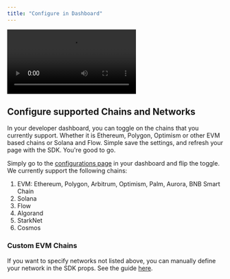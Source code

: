 ```yaml
---
title: "Configure in Dashboard"
---
```


![](https://dynamic-labs.github.io/readme-embeds/videos/chains.mov)

## Configure supported Chains and Networks

In your developer dashboard, you can toggle on the chains that you currently support. Whether it is Ethereum, Polygon, Optimism or other EVM based chains or Solana and Flow. Simple save the settings, and refresh your page with the SDK. You're good to go.

Simply go to the [configurations page](https://app.dynamic.xyz/dashboard/configurations) in your dashboard and flip the toggle. We currently support the following chains:

1. EVM: Ethereum, Polygon, Arbitrum, Optimism, Palm, Aurora, BNB Smart Chain
2. Solana
3. Flow
4. Algorand
5. StarkNet
6. Cosmos

### Custom EVM Chains

If you want to specify networks not listed above, you can manually define your network in the SDK props. See the guide [here](/chains-and-networks/custom-networks).
